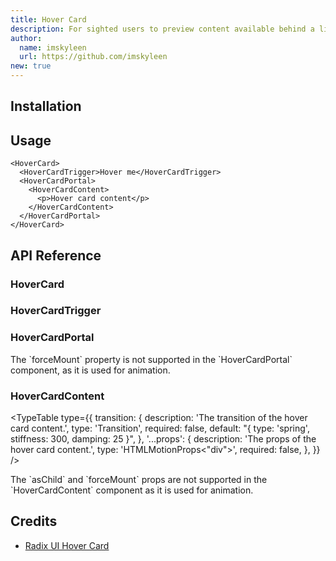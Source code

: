 ```yaml
---
title: Hover Card
description: For sighted users to preview content available behind a link.
author:
  name: imskyleen
  url: https://github.com/imskyleen
new: true
---
```


<ComponentPreview name="demo-primitives-radix-hover-card" />

## Installation

<ComponentInstallation name="primitives-radix-hover-card" />

## Usage

```tsx
<HoverCard>
  <HoverCardTrigger>Hover me</HoverCardTrigger>
  <HoverCardPortal>
    <HoverCardContent>
      <p>Hover card content</p>
    </HoverCardContent>
  </HoverCardPortal>
</HoverCard>
```

## API Reference

### HoverCard

<ExternalLink
  href="https://www.radix-ui.com/primitives/docs/components/hover-card#root"
  text="Radix UI API Reference - HoverCard.Root"
/>

### HoverCardTrigger

<ExternalLink
  href="https://www.radix-ui.com/primitives/docs/components/hover-card#trigger"
  text="Radix UI API Reference - HoverCard.Trigger"
/>

### HoverCardPortal

<ExternalLink
  href="https://www.radix-ui.com/primitives/docs/components/hover-card#portal"
  text="Radix UI API Reference - HoverCard.Portal"
/>

<Callout type="info">
  The `forceMount` property is not supported in the `HoverCardPortal` component,
  as it is used for animation.
</Callout>

### HoverCardContent

<ExternalLink
  href="https://www.radix-ui.com/primitives/docs/components/hover-card#content"
  text="Radix UI API Reference - HoverCard.Content"
/>

<TypeTable
  type={{
    transition: {
      description: 'The transition of the hover card content.',
      type: 'Transition',
      required: false,
      default: "{ type: 'spring', stiffness: 300, damping: 25 }",
    },
    '...props': {
      description: 'The props of the hover card content.',
      type: 'HTMLMotionProps<"div">',
      required: false,
    },
  }}
/>

<Callout type="info">
  The `asChild` and `forceMount` props are not supported in the
  `HoverCardContent` component as it is used for animation.
</Callout>

## Credits

- [Radix UI Hover Card](https://www.radix-ui.com/primitives/docs/components/hover-card)
